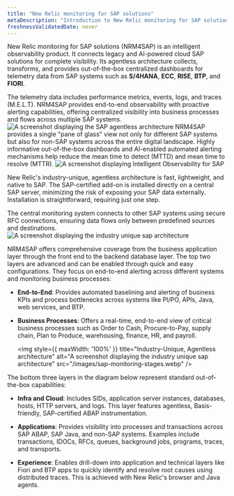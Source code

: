 ```yaml
---
title: "New Relic monitoring for SAP solutions"
metaDescription: "Introduction to New Relic monitoring for SAP solutions."
freshnessValidatedDate: never
---
```


New Relic monitoring for SAP solutions (NRM4SAP) is an intelligent observability product. It connects legacy and AI-powered cloud SAP solutions for complete visibility. Its agentless architecture collects, transforms, and provides out-of-the-box centralized dashboards for telemetry data from SAP systems such as **S/4HANA**, **ECC**, **RISE**, **BTP**, and **FIORI**.

<SideBySide>
  <Side>
  The telemetry data includes performance metrics, events, logs, and traces (M.E.L.T). NRM4SAP provides end-to-end observability with proactive alerting capabilities, offering centralized visibility into business processes and flows across multiple SAP systems.
  </Side>
  <Side>
    <img
        style={{ maxWidth: '90%' }}
        title="Agentless architecture"
        alt="A screenshot displaying the SAP agentless architecture"
        src="/images/agentless-architecture.webp"
    />
  </Side>
</SideBySide>

<SideBySide>
  <Side>
  NRM4SAP provides a single "pane of glass" view not only for different SAP systems but also for non-SAP systems across the entire digital landscape. Highly informative out-of-the-box dashboards and AI-enabled automated alerting mechanisms help reduce the mean time to detect (MTTD) and mean time to resolve (MTTR).
  </Side>

  <Side>
    <img
        style={{ maxWidth: '90%' }}
        title="Intelligent Observability for SAP"
        alt="A screenshot displaying Intelligent Observability for SAP"
        src="/images/sap-private-cloud.webp"
    />
  </Side>
</SideBySide>

New Relic's industry-unique, agentless architecture is fast, lightweight, and native to SAP. The SAP-certified add-on is installed directly on a central SAP server, minimizing the risk of exposing your SAP data externally. Installation is straightforward, requiring just one step.

<SideBySide>
  <Side>
  The central monitoring system connects to other SAP systems using secure RFC connections, ensuring data flows only between predefined sources and destinations.
  </Side>

  <Side>
    <img
        style={{ maxWidth: '90%' }}
        title="Industry-Unique, Agentless architecture"
        alt="A screenshot displaying the industry unique sap architecture"
        src="/images/industry-unique-sap.webp"
    />
  </Side>
</SideBySide>


NRM4SAP offers comprehensive coverage from the business application layer through the front end to the backend database layer. The top two layers are advanced and can be enabled through quick and easy configurations. They focus on end-to-end alerting across different systems and monitoring business processes:

- **End-to-End**: Provides automated baselining and alerting of business KPIs and process bottlenecks across systems like PI/PO, APIs, Java, web services, and BTP.

- **Business Processes**: Offers a real-time, end-to-end view of critical business processes such as Order to Cash, Procure-to-Pay, supply chain, Plan to Produce, warehousing, finance, HR, and payroll.


    <img
        style={{ maxWidth: '100%' }}
        title="Industry-Unique, Agentless architecture"
        alt="A screenshot displaying the industry unique sap architecture"
        src="/images/sap-monitoring-stages.webp"
    />

The bottom three layers in the diagram below represent standard out-of-the-box capabilities:

- **Infra and Cloud**: Includes SIDs, application server instances, databases, hosts, HTTP servers, and logs. This layer features agentless, Basis-friendly, SAP-certified ABAP instrumentation.

- **Applications**: Provides visibility into processes and transactions across SAP ABAP, SAP Java, and non-SAP systems. Examples include transactions, IDOCs, RFCs, queues, background jobs, programs, traces, and transports.

- **Experience**: Enables drill-down into application and technical layers like Fiori and BTP apps to quickly identify and resolve root causes using distributed traces. This is achieved with New Relic's browser and Java agents.
